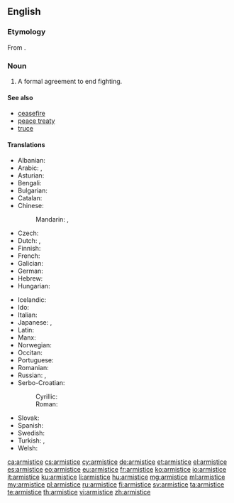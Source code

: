 ==English==

{{wikipedia}}

===Etymology===
From {{etyl|fr}} {{term|armistice|lang=fr}}.

===Noun===
{{en-noun}}

# A formal agreement to end fighting.

====See also====
* [[ceasefire]]
* [[peace treaty]]
* [[truce]]

====Translations====
{{trans-top|formal agreement to end fighting}}
* Albanian: {{t+|sq|armëpushim}} {{g|sq}}
* Arabic: {{t-|ar|هدنة|tr=húdna}}, {{t-|ar|وقف نار|tr=waqf nār}}
* Asturian: {{t-|ast|armisticiu|m}}
* Bengali: {{t-|bn|অস্ত্রবিরতি|sc=Beng}}
* Bulgarian: {{t+|bg|примирие|n}}
* Catalan: {{t-|ca|armistici|m}}
* Chinese:
*: Mandarin: {{t|cmn|停戰協定|sc=Hani}}, {{t|cmn|停战协定|tr=tíngzhàn xiédìng|sc=Hani}}
* Czech: {{t-|cs|příměří|n}}
* Dutch: {{t+|nl|wapenstilstand|m}}, {{t+|nl|staakt-het-vuren|n}}
* Finnish: {{t+|fi|aselepo}}
* French: {{t+|fr|armistice|m}}
* Galician: {{t-|gl|armisticio|m}}
* German: {{t+|de|Waffenstillstand|m}}
* Hebrew: {{t+|he|שביתת נשק|tr=sh"vitat neshek}}
* Hungarian: {{t+|hu|fegyverszünet}}
{{trans-mid}}
* Icelandic: {{t-|is|vopnahlé|n}}
* Ido: {{t+|io|armistico}}
* Italian: {{t+|it|armistizio|m}}
* Japanese: {{t-|ja|停戦|tr=teisen}}, {{t-|ja|休戦|tr=[[きゅうせん]], kyūsen}}
* Latin: {{t-|la|indutiae|f|p}}
* Manx: {{t-|gv|aash caggee|f}}
* Norwegian: {{t-|no|våpenhvile|m}}
* Occitan: {{t-|oc|armistici|m}}
* Portuguese: {{t+|pt|armistício|m}}
* Romanian: {{t-|ro|armistițiu|n}}
* Russian: {{t-|ru|прекращение огня|tr=prekraščénije ognjá|n}}, {{t+|ru|перемирие|tr=peremírije|n}}
* Serbo-Croatian:
*: Cyrillic: {{t-|sh|примирје|n}}
*: Roman: {{t-|sh|primirje|n}}
* Slovak: {{t-|sk|prímerie|n}}
* Spanish: {{t+|es|armisticio|m}}
* Swedish: {{t-|sv|vapenstillestånd|c}}
* Turkish: {{t+|tr|ateşkes|m}}, {{t+|tr|mütareke}}
* Welsh: {{t+|cy|cadoediad|m}}
{{trans-bottom}}

[[ca:armistice]]
[[cs:armistice]]
[[cy:armistice]]
[[de:armistice]]
[[et:armistice]]
[[el:armistice]]
[[es:armistice]]
[[eo:armistice]]
[[eu:armistice]]
[[fr:armistice]]
[[ko:armistice]]
[[io:armistice]]
[[it:armistice]]
[[ku:armistice]]
[[li:armistice]]
[[hu:armistice]]
[[mg:armistice]]
[[ml:armistice]]
[[my:armistice]]
[[pl:armistice]]
[[ru:armistice]]
[[fi:armistice]]
[[sv:armistice]]
[[ta:armistice]]
[[te:armistice]]
[[th:armistice]]
[[vi:armistice]]
[[zh:armistice]]